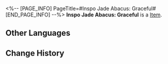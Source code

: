 <%-- [PAGE_INFO]
PageTitle=#Inspo Jade Abacus: Graceful#
[END_PAGE_INFO] --%>
{{Item Infobox
|title       = Inspo Jade Abacus: Graceful
|id          = 140269
|image       = Item Inspo Jade Abacus- Graceful.png
|type        = 
|invCategory = Missions
|rarity      = 3
|effect      = 
|description = A Jade Abacus that stores machine learning data and codes. It is used to help Cong write poems.
}}
{{Description|1=''"They say 'Poetry cannot be about technology, as it is not romantic,' but technology can be romantic, right?"''}}
'''Inspo Jade Abacus: Graceful''' is a [[Item]].

==Other Languages==
{{Other Languages
|en   = Inspo Jade Abacus: Graceful
|zhs  = 灵感玉兆•婉约
|zht  = 靈感玉兆•婉約
|ja   = 着想玉兆・婉曲
|ko   = 영감 옥조•함축
|es   = Ábaco de jade inspirador: Elegancia
|fr   = Boulier de jade d'inspi' gracieuse
|ru   = Счёты вдохновения: Лирика
|th   = Inspo Jade Abacus: เปี่ยมด้วยความหมายลึกซึ้ง
|vi   = Bàn Tính Ngọc Linh Cảm - Hàm Súc
|de   = Inspirierender Jade-Abakus: Anmutig
|id   = Chip Inspirasi Jade Abacus: Keanggunan
|pt   = Ábaco de Jade de Inspiração: Graciosidade
}}

==Change History==
{{Change History|2.0}}